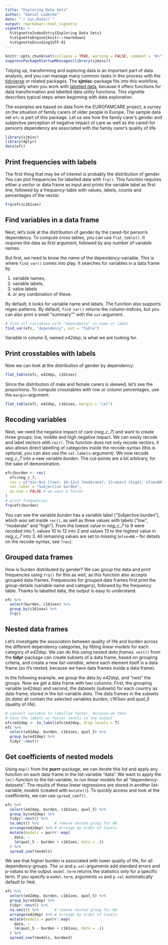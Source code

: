 ```yaml
---
title: "Exploring Data Sets"
author: "Daniel Lüdecke"
date: "`r Sys.Date()`"
output: rmarkdown::html_vignette
vignette: >
  %\VignetteIndexEntry{Exploring Data Sets}
  %\VignetteEngine{knitr::rmarkdown}
  %\VignetteEncoding{UTF-8}
---
```


```r
knitr::opts_chunk$set(collapse = TRUE, warning = FALSE, comment = "#>")
suppressPackageStartupMessages(library(sjmisc))
```

Tidying up, transforming and exploring data is an important part of data analysis, and you can manage many common tasks in this process with the [tidyverse](http://tidyverse.org/) or related packages. The **sjmisc**-package fits into this workflow, especially when you work with [labelled data](https://cran.r-project.org/package=sjlabelled), because it offers functions for data transformation and labelled data utility functions. This vignette describes typical steps when beginning with data exploration.

The examples are based on data from the EUROFAMCARE project, a survey on the situation of family carers of older people in Europe. The sample data set `efc` is part of this package. Let us see how the family carer's gender and subjective perception of negative impact of care as well as the cared-for person's dependency are associated with the family carer's quality of life.

```r
library(sjmisc)
library(dplyr)
data(efc)
```

## Print frequencies with labels

The first thing that may be of interest is probably the distribution of gender. You can plot frequencies for labelled data with `frq()`. This function requires either a vector or data frame as input and prints the variable label as first line, followed by a frequency-table with values, labels, counts and percentages of the vector.

```r
frq(efc$c161sex)
```

## Find variables in a data frame

Next, let’s look at the distribution of gender by the cared-for person's dependency. To compute cross tables, you can use `flat_table()`. It requires the data as first argument, followed by any number of variable names.

But first, we need to know the name of the dependency-variable. This is where `find_var()` comes into play. It searches for variables in a data frame by

1. variable names,
2. variable labels, 
3. value labels 
4. or any combination of these. 

By default, it looks for variable name and labels. The function also supports regex-patterns. By default, `find_var()` returns the column-indices, but you can also print a small "summary"" with the `out`-argument.

```r
# find all variables with "dependency" in name or label
find_var(efc, "dependency", out = "table")
```

Variable in column 5, named _e42dep_, is what we are looking for.

## Print crosstables with labels

Now we can look at the distribution of gender by dependency:

```r
flat_table(efc, e42dep, c161sex)
```

Since the distribution of male and female carers is skewed, let's see the proportions. To compute crosstables with row or column percentages, use the `margin`-argument:

```r
flat_table(efc, e42dep, c161sex, margin = "col")
```

## Recoding variables

Next, we need the negatice impact of care (*neg_c_7*) and want to create three groups: low, middle and high negative impact. We can easily recode and label vectors with `rec()`. This function does not only recode vectors, it also allows direct labelling of categories inside the recode-syntax (this is optional, you can also use the `val.labels`-argument). We now recode *neg_c_7* into a new variable _burden_. The cut-points are a bit arbitrary, for the sake of demonstration.

```r
efc$burden <- rec(
  efc$neg_c_7,
  rec = c("min:9=1 [low]; 10:12=2 [moderate]; 13:max=3 [high]; else=NA"),
  var.label = "Subjective burden",
  as.num = FALSE # we want a factor
)
# print frequencies
frq(efc$burden)
```

You can see the variable _burden_ has a variable label ("Subjective burden"), which was set inside `rec()`, as well as three values with labels ("low", "moderate" and "high"). From the lowest value in *neg_c_7* to 9 were recoded into 1, values 10 to 12 into 2 and values 13 to the highest value in *neg_c_7* into 3. All remaining values are set to missing (`else=NA` – for details on the recode-syntax, see `?rec`).

## Grouped data frames

How is burden distributed by gender? We can group the data and print frequencies using `frq()` for this as well, as this function also accepts grouped data frames. Frequencies for grouped data frames first print the group-details (variable name and category), followed by the frequency table. Thanks to labelled data, the output is easy to understand.

```r
efc %>% 
  select(burden, c161sex) %>% 
  group_by(c161sex) %>% 
  frq()
```

## Nested data frames

Let's investigate the association between quality of life and burden across the different dependency categories, by fitting linear models for each category of _e42dep_. We can do this using _nested data frames_. `nest()` from the **tidyr**-package can create subsets of a data frame, based on grouping criteria, and create a new _list-variable_, where each element itself is a data frame (so it’s nested, because we have data frames inside a data frame).

In the following example, we group the data by _e42dep_, and "nest" the groups. Now we get a data frame with two columns: First, the grouping variable (_e42dep_) and second, the datasets (subsets) for each country as data frame, stored in the list-variable _data_. The data frames in the subsets (in _data_) all contain the selected variables _burden_, _c161sex_ and *quol_5* (quality of life).

```r
# convert variable to labelled factor, because we then 
# have the labels as factor levels in the output
efc$e42dep <- to_label(efc$e42dep, drop.levels = T)
efc %>%
  select(e42dep, burden, c161sex, quol_5) %>%
  group_by(e42dep) %>%
  tidyr::nest()
```

## Get coefficients of nested models

Using `map()` from the **purrr**-package, we can iterate this list and apply any function on each data frame in the list-variable "data". We want to apply the `lm()`-function to the list-variable, to run linear models for all "dependency-datasets". The results of these linear regressions are stored in another list-variable, _models_ (created with `mutate()`). To quickly access and look at the coefficients, we can use `spread_coef()`.

```r
efc %>%
  select(e42dep, burden, c161sex, quol_5) %>%
  group_by(e42dep) %>%
  tidyr::nest() %>% 
  na.omit() %>%       # remove nested group for NA
  arrange(e42dep) %>% # arrange by order of levels
  mutate(models = purrr::map(
    data, ~ 
    lm(quol_5 ~ burden + c161sex, data = .))
  ) %>%
  spread_coef(models)
```

We see that higher burden is associated with lower quality of life, for all dependency-groups. The `se` and `p.val`-arguments add standard errors and p-values to the output. `model.term` returns the statistics only for a specific term. If you specify a `model.term`, arguments `se` and `p.val` automatically default to `TRUE`.

```r
efc %>%
  select(e42dep, burden, c161sex, quol_5) %>%
  group_by(e42dep) %>%
  tidyr::nest() %>% 
  na.omit() %>%       # remove nested group for NA
  arrange(e42dep) %>% # arrange by order of levels
  mutate(models = purrr::map(
    data, ~ 
    lm(quol_5 ~ burden + c161sex, data = .))
  ) %>%
  spread_coef(models, burden3)
```
